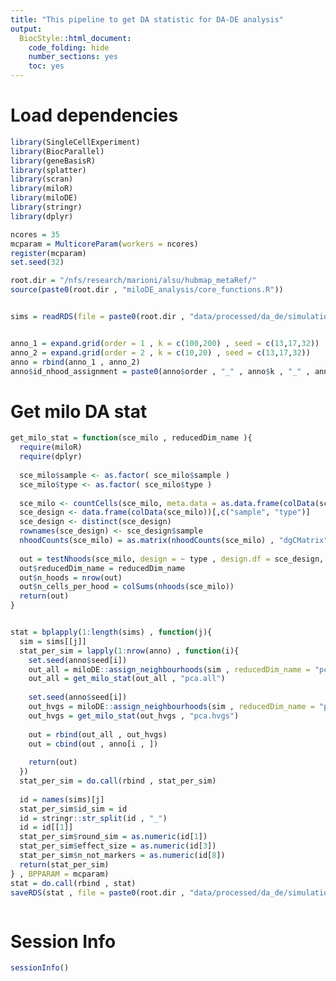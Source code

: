 ```yaml
---
title: "This pipeline to get DA statistic for DA-DE analysis"
output:
  BiocStyle::html_document:
    code_folding: hide
    number_sections: yes
    toc: yes  
---
```

# Load dependencies

```r


library(SingleCellExperiment)
library(BiocParallel)
library(geneBasisR)
library(splatter)
library(scran)
library(miloR)
library(miloDE)
library(stringr)
library(dplyr)

ncores = 35
mcparam = MulticoreParam(workers = ncores)
register(mcparam)
set.seed(32)

root.dir = "/nfs/research/marioni/alsu/hubmap_metaRef/"
source(paste0(root.dir , "miloDE_analysis/core_functions.R"))


sims = readRDS(file = paste0(root.dir , "data/processed/da_de/simulations_controlled_2/sims.Rds"))


anno_1 = expand.grid(order = 1 , k = c(100,200) , seed = c(13,17,32))
anno_2 = expand.grid(order = 2 , k = c(10,20) , seed = c(13,17,32))
anno = rbind(anno_1 , anno_2)
anno$id_nhood_assignment = paste0(anno$order , "_" , anno$k , "_" , anno$seed)


```

# Get milo DA stat

```r


get_milo_stat = function(sce_milo , reducedDim_name ){
  require(miloR)
  require(dplyr)
  
  sce_milo$sample <- as.factor( sce_milo$sample )
  sce_milo$type <- as.factor( sce_milo$type )
  
  sce_milo <- countCells(sce_milo, meta.data = as.data.frame(colData(sce_milo)), samples="sample")
  sce_design <- data.frame(colData(sce_milo))[,c("sample", "type")]
  sce_design <- distinct(sce_design)
  rownames(sce_design) <- sce_design$sample
  nhoodCounts(sce_milo) = as.matrix(nhoodCounts(sce_milo) , "dgCMatrix")
  
  out = testNhoods(sce_milo, design = ~ type , design.df = sce_design, fdr.weighting = "graph-overlap", reduced.dim = reducedDim_name)
  out$reducedDim_name = reducedDim_name
  out$n_hoods = nrow(out)
  out$n_cells_per_hood = colSums(nhoods(sce_milo))
  return(out)
}


stat = bplapply(1:length(sims) , function(j){
  sim = sims[[j]]
  stat_per_sim = lapply(1:nrow(anno) , function(i){
    set.seed(anno$seed[i])
    out_all = miloDE::assign_neighbourhoods(sim , reducedDim_name = "pca.all" , order = anno$order[i] , k = anno$k[i] , d = 5 , verbose = F , filtering = T)
    out_all = get_milo_stat(out_all , "pca.all")
    
    set.seed(anno$seed[i])
    out_hvgs = miloDE::assign_neighbourhoods(sim , reducedDim_name = "pca.hvgs" , order = anno$order[i] , k = anno$k[i] , d = 5 , verbose = F , filtering = T)
    out_hvgs = get_milo_stat(out_hvgs , "pca.hvgs")
    
    out = rbind(out_all , out_hvgs)
    out = cbind(out , anno[i , ])
    
    return(out)
  })
  stat_per_sim = do.call(rbind , stat_per_sim)
  
  id = names(sims)[j]
  stat_per_sim$id_sim = id
  id = stringr::str_split(id , "_")
  id = id[[1]]
  stat_per_sim$round_sim = as.numeric(id[1])
  stat_per_sim$effect_size = as.numeric(id[3])
  stat_per_sim$n_not_markers = as.numeric(id[8])
  return(stat_per_sim)
} , BPPARAM = mcparam)
stat = do.call(rbind , stat)
saveRDS(stat , file = paste0(root.dir , "data/processed/da_de/simulations_controlled_2/stat_da.Rds"))



```



# Session Info

```r
sessionInfo()
```
